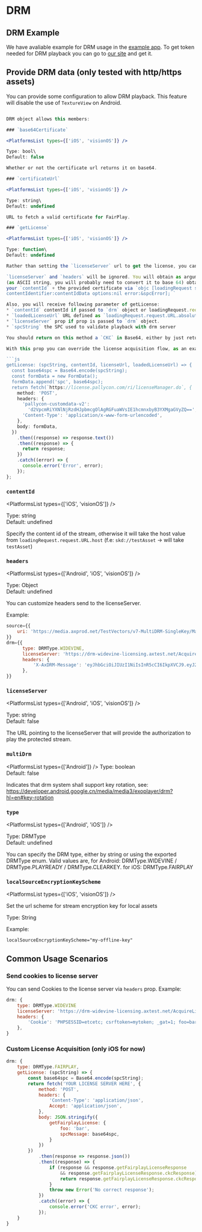 
# DRM

## DRM Example

We have avaliable example for DRM usage in the [example app](https://github.com/TheWidlarzGroup/react-native-video/blob/master/examples/bare/src/DRMExample.tsx). 
To get token needed for DRM playback you can go to [our site]() and get it.

## Provide DRM data (only tested with http/https assets)

You can provide some configuration to allow DRM playback.
This feature will disable the use of `TextureView` on Android.

```jsx

DRM object allows this members:

### `base64Certificate`

<PlatformsList types={['iOS', 'visionOS']} />

Type: bool\
Default: false

Whether or not the certificate url returns it on base64.

### `certificateUrl`

<PlatformsList types={['iOS', 'visionOS']} />

Type: string\
Default: undefined

URL to fetch a valid certificate for FairPlay.

### `getLicense`

<PlatformsList types={['iOS', 'visionOS']} />

Type: function\
Default: undefined

Rather than setting the `licenseServer` url to get the license, you can manually get the license on the JS part, and send the result to the native part to configure FairplayDRM for the stream

`licenseServer` and `headers` will be ignored. You will obtain as argument the `SPC`
(as ASCII string, you will probably need to convert it to base 64) obtained from
your `contentId` + the provided certificate via `objc [loadingRequest streamingContentKeyRequestDataForApp:certificateData
contentIdentifier:contentIdData options:nil error:&spcError]; `

Also, you will receive following parameter of getLicense:
* `contentId` contentId if passed to `drm` object or loadingRequest.request.url?.host 
* `loadedLicenseUrl` URL defined as `loadingRequest.request.URL.absoluteString`, this url starts with `skd://` or `clearkey://` 
* `licenseServer` prop if prop is passed to `drm` object.
* `spcString` the SPC used to validate playback with drm server

You should return on this method a `CKC` in Base64, either by just returning it or returning a `Promise` that resolves with the `CKC`.

With this prop you can override the license acquisition flow, as an example:

```js
getLicense: (spcString, contentId, licenseUrl, loadedLicenseUrl) => {
  const base64spc = Base64.encode(spcString);
  const formData = new FormData();
  formData.append('spc', base64spc);
  return fetch(`https://license.pallycon.com/ri/licenseManager.do`, {
    method: 'POST',
    headers: {
      'pallycon-customdata-v2':
        'd2VpcmRiYXNlNjRzdHJpbmcgOlAgRGFuaWVsIE1hcmnxbyB3YXMgaGVyZQ==',
      'Content-Type': 'application/x-www-form-urlencoded',
    },
    body: formData,
  })
    .then((response) => response.text())
    .then((response) => {
      return response;
    })
    .catch((error) => {
      console.error('Error', error);
    });
};
```

### `contentId`

<PlatformsList types={['iOS', 'visionOS']} />

Type: string\
Default: undefined

Specify the content id of the stream, otherwise it will take the host value from `loadingRequest.request.URL.host` (f.e: `skd://testAsset` -> will take `testAsset`)

### `headers`

<PlatformsList types={['Android', 'iOS', 'visionOS']} />

Type: Object\
Default: undefined

You can customize headers send to the licenseServer.

Example:

```js
source={{
    uri: 'https://media.axprod.net/TestVectors/v7-MultiDRM-SingleKey/Manifest_1080p.mpd',
}}
drm={{
      type: DRMType.WIDEVINE,
      licenseServer: 'https://drm-widevine-licensing.axtest.net/AcquireLicense',
      headers: {
          'X-AxDRM-Message': 'eyJhbGciOiJIUzI1NiIsInR5cCI6IkpXVCJ9.eyJ2ZXJzaW9uIjoxLCJjb21fa2V5X2lkIjoiYjMzNjRlYjUtNTFmNi00YWUzLThjOTgtMzNjZWQ1ZTMxYzc4IiwibWVzc2FnZSI6eyJ0eXBlIjoiZW50aXRsZW1lbnRfbWVzc2FnZSIsImZpcnN0X3BsYXlfZXhwaXJhdGlvbiI6NjAsInBsYXlyZWFkeSI6eyJyZWFsX3RpbWVfZXhwaXJhdGlvbiI6dHJ1ZX0sImtleXMiOlt7ImlkIjoiOWViNDA1MGQtZTQ0Yi00ODAyLTkzMmUtMjdkNzUwODNlMjY2IiwiZW5jcnlwdGVkX2tleSI6ImxLM09qSExZVzI0Y3Iya3RSNzRmbnc9PSJ9XX19.FAbIiPxX8BHi9RwfzD7Yn-wugU19ghrkBFKsaCPrZmU'
      },
}}
```

### `licenseServer`

<PlatformsList types={['Android', 'iOS', 'visionOS']} />

Type: string\
Default: false

The URL pointing to the licenseServer that will provide the authorization to play the protected stream.

### `multiDrm`
<PlatformsList types={['Android']} />
Type: boolean\
Default: false

Indicates that drm system shall support key rotation, see: https://developer.android.google.cn/media/media3/exoplayer/drm?hl=en#key-rotation

### `type`

<PlatformsList types={['Android', 'iOS']} />

Type: DRMType\
Default: undefined

You can specify the DRM type, either by string or using the exported DRMType enum.
Valid values are, for Android: DRMType.WIDEVINE / DRMType.PLAYREADY / DRMType.CLEARKEY.
for iOS: DRMType.FAIRPLAY

### `localSourceEncryptionKeyScheme`

<PlatformsList types={['iOS', 'visionOS']} />

Set the url scheme for stream encryption key for local assets

Type: String

Example:

```
localSourceEncryptionKeyScheme="my-offline-key"
```

## Common Usage Scenarios

### Send cookies to license server

You can send Cookies to the license server via `headers` prop. Example:

```js
drm: {
    type: DRMType.WIDEVINE
    licenseServer: 'https://drm-widevine-licensing.axtest.net/AcquireLicense',
    headers: {
        'Cookie': 'PHPSESSID=etcetc; csrftoken=mytoken; _gat=1; foo=bar'
    },
}
```

### Custom License Acquisition (only iOS for now)

```js
drm: {
    type: DRMType.FAIRPLAY,
    getLicense: (spcString) => {
        const base64spc = Base64.encode(spcString);
        return fetch('YOUR LICENSE SERVER HERE', {
            method: 'POST',
            headers: {
                'Content-Type': 'application/json',
                Accept: 'application/json',
            },
            body: JSON.stringify({
                getFairplayLicense: {
                    foo: 'bar',
                    spcMessage: base64spc,
                }
            })
        })
            .then(response => response.json())
            .then((response) => {
                if (response && response.getFairplayLicenseResponse
                    && response.getFairplayLicenseResponse.ckcResponse) {
                    return response.getFairplayLicenseResponse.ckcResponse;
                }
                throw new Error('No correct response');
            })
            .catch((error) => {
                console.error('CKC error', error);
            });
    }
}
```
